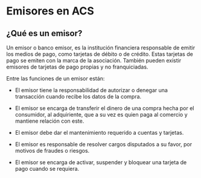 <MissingTranslationBanner />

# Emisores en ACS

## ¿Qué es un emisor?

Un emisor o banco emisor, es la institución financiera responsable de emitir los medios de pago, como tarjetas de débito o de crédito. Estas tarjetas de pago se emiten con la marca de la asociación. También pueden existir emisores de tarjetas de pago propias y no franquiciadas.

Entre las funciones de un emisor están:

- El emisor tiene la responsabilidad de autorizar o denegar una transacción cuando recibe los datos de la compra. 

- El emisor se encarga de transferir el dinero de una compra hecha por el consumidor, al adquiriente, que a su vez es quien paga al comercio y mantiene relación con este. 

- El emisor debe dar el mantenimiento requerido a cuentas y tarjetas.

- El emisor es responsable de resolver cargos disputados a su favor, por motivos de fraudes o riesgos.

- El emisor se encarga de activar, suspender y bloquear una tarjeta de pago cuando se requiera.